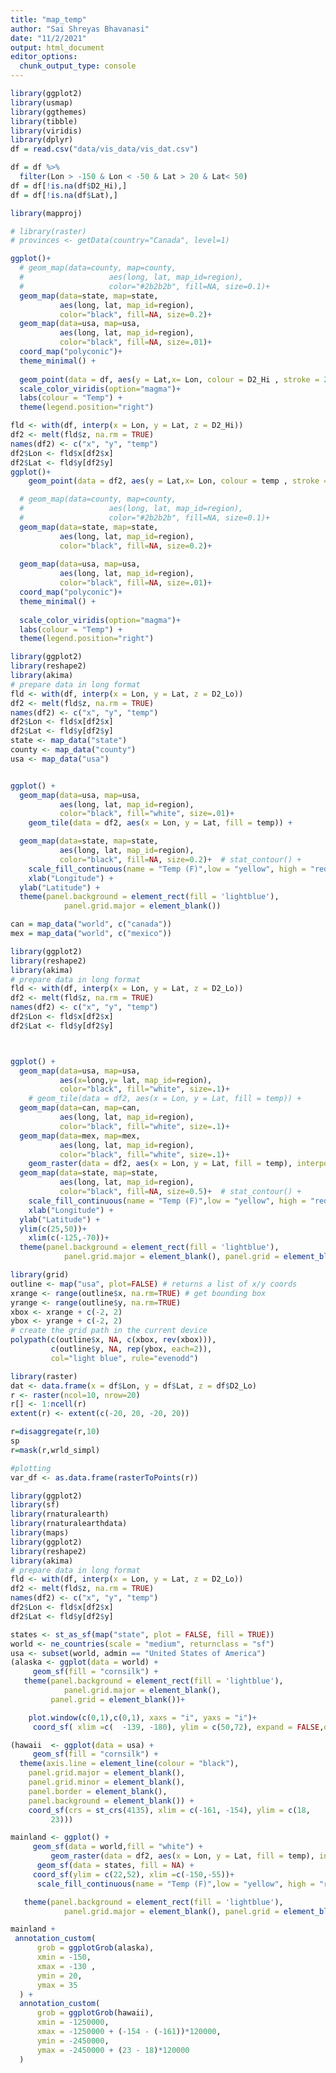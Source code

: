 ```yaml
---
title: "map_temp"
author: "Sai Shreyas Bhavanasi"
date: "11/2/2021"
output: html_document
editor_options: 
  chunk_output_type: console
---
```


```r
library(ggplot2)
library(usmap)
library(ggthemes)
library(tibble)
library(viridis)
library(dplyr)
df = read.csv("data/vis_data/vis_dat.csv")

df = df %>% 
  filter(Lon > -150 & Lon < -50 & Lat > 20 & Lat< 50)
df = df[!is.na(df$D2_Hi),]
df = df[!is.na(df$Lat),]

library(mapproj)

```

```r
# library(raster)
# provinces <- getData(country="Canada", level=1)

ggplot()+ 
  # geom_map(data=county, map=county,
  #                   aes(long, lat, map_id=region),
  #                   color="#2b2b2b", fill=NA, size=0.1)+
  geom_map(data=state, map=state,
           aes(long, lat, map_id=region),
           color="black", fill=NA, size=0.2)+
  geom_map(data=usa, map=usa,
           aes(long, lat, map_id=region),
           color="black", fill=NA, size=.01)+
  coord_map("polyconic")+
  theme_minimal() +
  
  geom_point(data = df, aes(y = Lat,x= Lon, colour = D2_Hi , stroke = 2))+
  scale_color_viridis(option="magma")+ 
  labs(colour = "Temp") +
  theme(legend.position="right")

```

```r

fld <- with(df, interp(x = Lon, y = Lat, z = D2_Hi))
df2 <- melt(fld$z, na.rm = TRUE)
names(df2) <- c("x", "y", "temp")
df2$Lon <- fld$x[df2$x]
df2$Lat <- fld$y[df2$y]
ggplot()+ 
    geom_point(data = df2, aes(y = Lat,x= Lon, colour = temp , stroke = 2))+

  # geom_map(data=county, map=county,
  #                   aes(long, lat, map_id=region),
  #                   color="#2b2b2b", fill=NA, size=0.1)+
  geom_map(data=state, map=state,
           aes(long, lat, map_id=region),
           color="black", fill=NA, size=0.2)+
    
  geom_map(data=usa, map=usa,
           aes(long, lat, map_id=region),
           color="black", fill=NA, size=.01)+
  coord_map("polyconic")+
  theme_minimal() +
  
  scale_color_viridis(option="magma")+ 
  labs(colour = "Temp") +
  theme(legend.position="right")

```


```r
library(ggplot2)
library(reshape2)
library(akima)
# prepare data in long format
fld <- with(df, interp(x = Lon, y = Lat, z = D2_Lo))
df2 <- melt(fld$z, na.rm = TRUE)
names(df2) <- c("x", "y", "temp")
df2$Lon <- fld$x[df2$x]
df2$Lat <- fld$y[df2$y]
state <- map_data("state")
county <- map_data("county")
usa <- map_data("usa")


ggplot() +
  geom_map(data=usa, map=usa,
           aes(long, lat, map_id=region),
           color="black", fill="white", size=.01)+
    geom_tile(data = df2, aes(x = Lon, y = Lat, fill = temp)) +

  geom_map(data=state, map=state,
           aes(long, lat, map_id=region),
           color="black", fill=NA, size=0.2)+  # stat_contour() +
    scale_fill_continuous(name = "Temp (F)",low = "yellow", high = "red") +
    xlab("Longitude") +
  ylab("Latitude") +
  theme(panel.background = element_rect(fill = 'lightblue'),
            panel.grid.major = element_blank())


```


```r
can = map_data("world", c("canada"))
mex = map_data("world", c("mexico"))

library(ggplot2)
library(reshape2)
library(akima)
# prepare data in long format
fld <- with(df, interp(x = Lon, y = Lat, z = D2_Lo))
df2 <- melt(fld$z, na.rm = TRUE)
names(df2) <- c("x", "y", "temp")
df2$Lon <- fld$x[df2$x]
df2$Lat <- fld$y[df2$y]



ggplot() +
  geom_map(data=usa, map=usa,
           aes(x=long,y= lat, map_id=region),
           color="black", fill="white", size=.1)+
    # geom_tile(data = df2, aes(x = Lon, y = Lat, fill = temp)) +
  geom_map(data=can, map=can,
           aes(long, lat, map_id=region),
           color="black", fill="white", size=.1)+
  geom_map(data=mex, map=mex,
           aes(long, lat, map_id=region),
           color="black", fill="white", size=.1)+
    geom_raster(data = df2, aes(x = Lon, y = Lat, fill = temp), interpolate = T) +
  geom_map(data=state, map=state,
           aes(long, lat, map_id=region),
           color="black", fill=NA, size=0.5)+  # stat_contour() +
    scale_fill_continuous(name = "Temp (F)",low = "yellow", high = "red") +
    xlab("Longitude") +
  ylab("Latitude") +
  ylim(c(25,50))+
    xlim(c(-125,-70))+
  theme(panel.background = element_rect(fill = 'lightblue'),
            panel.grid.major = element_blank(), panel.grid = element_blank())

```

```r
library(grid)
outline <- map("usa", plot=FALSE) # returns a list of x/y coords
xrange <- range(outline$x, na.rm=TRUE) # get bounding box
yrange <- range(outline$y, na.rm=TRUE)
xbox <- xrange + c(-2, 2)
ybox <- yrange + c(-2, 2)
# create the grid path in the current device
polypath(c(outline$x, NA, c(xbox, rev(xbox))),
         c(outline$y, NA, rep(ybox, each=2)),
         col="light blue", rule="evenodd")
```

```r
library(raster)
dat <- data.frame(x = df$Lon, y = df$Lat, z = df$D2_Lo)
r <- raster(ncol=10, nrow=20)
r[] <- 1:ncell(r)
extent(r) <- extent(c(-20, 20, -20, 20))

r=disaggregate(r,10)
sp
r=mask(r,wrld_simpl)

#plotting
var_df <- as.data.frame(rasterToPoints(r))
```

```r
library(ggplot2)
library(sf)
library(rnaturalearth)
library(rnaturalearthdata)
library(maps)
library(ggplot2)
library(reshape2)
library(akima)
# prepare data in long format
fld <- with(df, interp(x = Lon, y = Lat, z = D2_Lo))
df2 <- melt(fld$z, na.rm = TRUE)
names(df2) <- c("x", "y", "temp")
df2$Lon <- fld$x[df2$x]
df2$Lat <- fld$y[df2$y]

states <- st_as_sf(map("state", plot = FALSE, fill = TRUE))
world <- ne_countries(scale = "medium", returnclass = "sf")
usa <- subset(world, admin == "United States of America")
(alaska <- ggplot(data = world) +
     geom_sf(fill = "cornsilk") +
   theme(panel.background = element_rect(fill = 'lightblue'),
            panel.grid.major = element_blank(),
         panel.grid = element_blank())+

    plot.window(c(0,1),c(0,1), xaxs = "i", yaxs = "i")+
     coord_sf( xlim =c(  -139, -180), ylim = c(50,72), expand = FALSE,datum = NA))

(hawaii  <- ggplot(data = usa) +
     geom_sf(fill = "cornsilk") +
  theme(axis.line = element_line(colour = "black"),
    panel.grid.major = element_blank(),
    panel.grid.minor = element_blank(),
    panel.border = element_blank(),
    panel.background = element_blank()) +
    coord_sf(crs = st_crs(4135), xlim = c(-161, -154), ylim = c(18, 
         23)))

mainland <- ggplot() +
     geom_sf(data = world,fill = "white") +
         geom_raster(data = df2, aes(x = Lon, y = Lat, fill = temp), interpolate = T) +
      geom_sf(data = states, fill = NA) + 
     coord_sf(ylim = c(22,52), xlim =c(-150,-55))+
      scale_fill_continuous(name = "Temp (F)",low = "yellow", high = "red") +

   theme(panel.background = element_rect(fill = 'lightblue'),
            panel.grid.major = element_blank(), panel.grid = element_blank())

mainland +
 annotation_custom(
      grob = ggplotGrob(alaska),
      xmin = -150,
      xmax = -130 ,
      ymin = 20,
      ymax = 35
  ) +
  annotation_custom(
      grob = ggplotGrob(hawaii),
      xmin = -1250000,
      xmax = -1250000 + (-154 - (-161))*120000,
      ymin = -2450000,
      ymax = -2450000 + (23 - 18)*120000
  )

```

